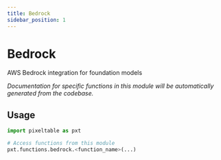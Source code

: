 ```yaml
---
title: Bedrock
sidebar_position: 1
---
```


# Bedrock

AWS Bedrock integration for foundation models

*Documentation for specific functions in this module will be automatically generated from the codebase.*

## Usage

```python
import pixeltable as pxt

# Access functions from this module
pxt.functions.bedrock.<function_name>(...)
```
